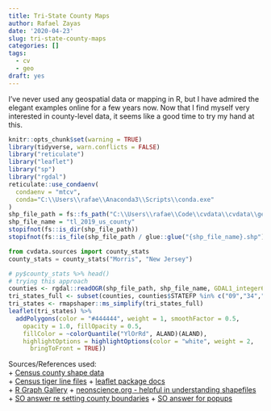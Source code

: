 ```yaml
---
title: Tri-State County Maps
author: Rafael Zayas
date: '2020-04-23'
slug: tri-state-county-maps
categories: []
tags:
  - cv
  - geo
draft: yes
---
```


I've never used any geospatial data or mapping in R, but I have admired the elegant examples online for a few years now.  Now that I find myself very interested in county-level data, it seems like a good time to try my hand at this.

```r
knitr::opts_chunk$set(warning = TRUE)
library(tidyverse, warn.conflicts = FALSE)
library("reticulate")
library("leaflet")
library("sp")
library("rgdal")
reticulate::use_condaenv(
  condaenv = "mtcv",
  conda="C:\\Users\\rafae\\Anaconda3\\Scripts\\conda.exe"
)
shp_file_path = fs::fs_path("C:\\Users\\rafae\\Code\\cvdata\\cvdata\\geo-data\\tl_2019_us_county")
shp_file_name = "tl_2019_us_county"
stopifnot(fs::is_dir(shp_file_path))
stopifnot(fs::is_file(shp_file_path / glue::glue("{shp_file_name}.shp")))


```


```python
from cvdata.sources import county_stats
county_stats = county_stats("Morris", "New Jersey")

```

```r
# py$county_stats %>% head()
# trying this approach
counties <- rgdal::readOGR(shp_file_path, shp_file_name, GDAL1_integer64_policy = TRUE)
tri_states_full <- subset(counties, counties$STATEFP %in% c("09","34","36")) # c("34"))  # tri-state: 
tri_states <- rmapshaper::ms_simplify(tri_states_full)
leaflet(tri_states) %>%
  addPolygons(color = "#444444", weight = 1, smoothFactor = 0.5,
    opacity = 1.0, fillOpacity = 0.5,
    fillColor = ~colorQuantile("YlOrRd", ALAND)(ALAND),
    highlightOptions = highlightOptions(color = "white", weight = 2,
      bringToFront = TRUE))
```

Sources/References used:    
+ [Census county shape data](https://www.census.gov/geographies/mapping-files/time-series/geo/carto-boundary-file.html)   
+ [Census tiger line files](https://www.census.gov/geographies/mapping-files/time-series/geo/tiger-line-file.html)
+ [leaflet package docs](https://rstudio.github.io/leaflet/map_widget.html)    
+ [R Graph Gallery](https://www.r-graph-gallery.com/map.html)
+ [neonscience.org - helpful in understanding shapefiles](https://www.neonscience.org/dc-shapefile-attributes-r)
+ [SO answer re setting county boundaries](https://stackoverflow.com/a/56699861/3027540)
+ [SO answer for popups](https://stackoverflow.com/a/49212330/3027540)

